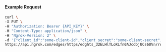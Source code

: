 #### Example Request

```bash
curl \
-X PUT \
-H "Authorization: Bearer {API_KEY}" \
-H "Content-Type: application/json" \
-H "Ngrok-Version: 2" \
-d '{"client_id":"some-client-id","client_secret":"some-client-secret","enabled":true,"issuer":"https://accounts.google.com","scopes":["profile"]}' \
https://api.ngrok.com/edges/https/edghts_32ELHlTLoKLfn0AJcdbjUCs6UVn/routes/edghtsrt_32ELHqdXlPeZyxgbiMxkDN3G06h/oidc
```
